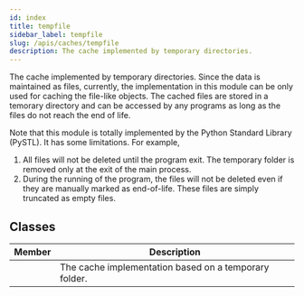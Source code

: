 ```yaml
---
id: index
title: tempfile
sidebar_label: tempfile
slug: /apis/caches/tempfile
description: The cache implemented by temporary directories.
---
```




<APITopBar type="module" source="caches/tempfile.py" />

The cache implemented by temporary directories. Since the data is maintained as files,
currently, the implementation in this module can be only used for caching the file-like
objects. The cached files are stored in a temorary directory and can be accessed by
any programs as long as the files do not reach the end of life.

Note that this module is totally implemented by the Python Standard Library (PySTL).
It has some limitations. For example,

1. All files will not be deleted until the program exit. The temporary folder is
   removed only at the exit of the main process.
2. During the running of the program, the files will not be deleted even if they are
   manually marked as end-of-life. These files are simply truncated as empty files.

## Classes

|                                     Member                                     | <center>Description</center>                          |
| :----------------------------------------------------------------------------: | :---------------------------------------------------- |
| [<IconObjType type="class" hasText={true} text="CacheFile"/>](./CacheFile.mdx) | The cache implementation based on a temporary folder. |
